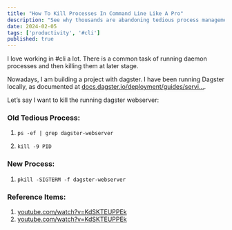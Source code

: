 ```yaml
---
title: "How To Kill Processes In Command Line Like A Pro"
description: "See why thousands are abandoning tedious process management for efficient command line techniques."
date: 2024-02-05
tags: ['productivity', '#cli']
published: true
---
```


I love working in #cli a lot. There is a common task of running daemon processes and then killing them at later stage.

Nowadays, I am building a project with dagster. I have been running Dagster locally, as documented at [docs.dagster.io/deployment/guides/servi…](https://docs.dagster.io/deployment/guides/service).

Let’s say I want to kill the running dagster webserver:

### Old Tedious Process:

1. `ps -ef | grep dagster-webserver`
    
2. `kill -9 PID`
    

### New Process:

1. `pkill -SIGTERM -f dagster-webserver`

### Reference Items:

1. [youtube.com/watch?v=KdSKTEUPPEk](https://www.youtube.com/watch?v=KdSKTEUPPEk&amp;ab_channel=anthonywritescode)
2. [youtube.com/watch?v=KdSKTEUPPEk](https://www.youtube.com/watch?v=KdSKTEUPPEk&amp;ab_channel=anthonywritescode)
